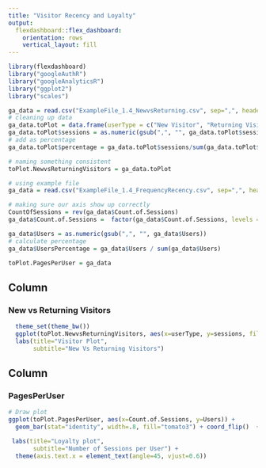 ```yaml
---
title: "Visitor Recency and Loyalty"
output: 
  flexdashboard::flex_dashboard:
    orientation: rows
    vertical_layout: fill
---
```


```r
library(flexdashboard)
library("googleAuthR")
library("googleAnalyticsR")
library("ggplot2")
library("scales")
```

```r
ga_data = read.csv("ExampleFile_1.4_NewvsReturning.csv", sep=",", header=T)
# cleaning up data
ga_data.toPlot = data.frame(userType = c("New Visitor", "Returning Visitor"), sessions =ga_data$Users[1:2])
ga_data.toPlot$sessions = as.numeric(gsub(",", "", ga_data.toPlot$sessions))
# add as percentage
ga_data.toPlot$percentage = ga_data.toPlot$sessions/sum(ga_data.toPlot$sessions)

# naming something consistent
toPlot.NewvsReturningVisitors = ga_data.toPlot
```

```r
# using example file
ga_data = read.csv("ExampleFile_1.4_FrequencyRecency.csv", sep=",", header=T)

# making sure our axis show up correctly
CountOfSessions = rev(ga_data$Count.of.Sessions)
ga_data$Count.of.Sessions =  factor(ga_data$Count.of.Sessions, levels = CountOfSessions)

ga_data$Users = as.numeric(gsub(",", "", ga_data$Users))
# calculate percentage
ga_data$UsersPercentage = ga_data$Users / sum(ga_data$Users)

toPlot.PagesPerUser = ga_data
```

Column {data-width=650}
-----------------------------------------------------------------------

### New vs Returning Visitors

```r

  theme_set(theme_bw())
  ggplot(toPlot.NewvsReturningVisitors, aes(x=userType, y=sessions, fill=userType))+geom_bar(width = 0.6, stat="identity")+geom_text(aes(y = sessions/2, label = percent(percentage), size=5),show.legend = FALSE)+ylab("Number of Visitors") +  scale_y_continuous(breaks=seq(0,15000,1000))+
  labs(title="Visitor Plot", 
       subtitle="New Vs Returning Visitors")
```

Column {data-width=650}
-----------------------------------------------------------------------

### PagesPerUser

```r

# Draw plot
ggplot(toPlot.PagesPerUser, aes(x=Count.of.Sessions, y=Users)) + 
  geom_bar(stat="identity", width=.8, fill="tomato3") + coord_flip()  +  geom_text(aes(y = Users, label = percent(UsersPercentage)),  hjust = -0.1)+ scale_y_continuous(breaks = seq(0,110000,20000),limits = c(0,110000),labels = comma) + ylab("Number of Sessions") + xlab("Number of Users") + 

 labs(title="Loyalty plot", 
       subtitle="Number of Sessions per User") + 
  theme(axis.text.x = element_text(angle=45, vjust=0.6)) 
```
